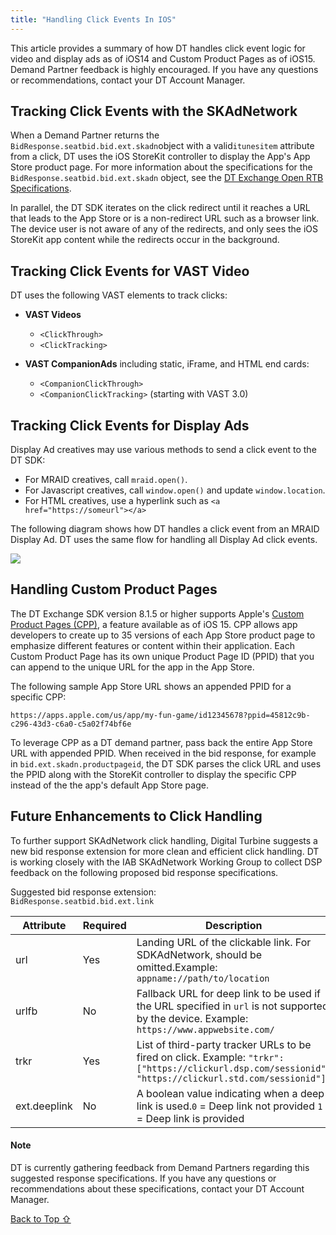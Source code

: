 ```yaml
---
title: "Handling Click Events In IOS"
---
```


This article provides a summary of how DT handles click event logic for video and display ads as of iOS14 and Custom Product Pages as of iOS15. Demand Partner feedback is highly encouraged. If you have any questions or recommendations, contact your DT Account Manager.

## Tracking Click Events with the SKAdNetwork

When a Demand Partner returns the `BidResponse.seatbid.bid.ext.skadn`object with a valid`itunesitem` attribute from a click, DT uses the iOS StoreKit controller to display the App's App Store product page. For more information about the specifications for the `BidResponse.seatbid.bid.ext.skadn` object, see the [DT Exchange Open RTB Specifications](https://developer.digitalturbine.com/hc/en-us/articles/360010835237-DT-Exchange-OpenRTB-2-5-Specs#h_01J1WXP4TBQM80VBG15C9M43AC).

In parallel, the DT SDK iterates on the click redirect until it reaches a URL that leads to the App Store or is a non-redirect URL such as a browser link. The device user is not aware of any of the redirects, and only sees the iOS StoreKit app content while the redirects occur in the background.

## Tracking Click Events for VAST Video

DT uses the following VAST elements to track clicks:

* **VAST Videos**

  * `<ClickThrough>`
  * `<ClickTracking>`

* **VAST CompanionAds** including static, iFrame, and HTML end cards:

  * `<CompanionClickThrough>`
  * `<CompanionClickTracking>` (starting with VAST 3.0)

## Tracking Click Events for Display Ads

Display Ad creatives may use various methods to send a click event to the DT SDK:

* For MRAID creatives, call `mraid.open()`.
* For Javascript creatives, call `window.open()` and update `window.location`.
* For HTML creatives, use a hyperlink such as `<a href="https://someurl"></a>`

The following diagram shows how DT handles a click event from an MRAID Display Ad. DT uses the same flow for handling all Display Ad click events.

<Frame caption="91ba256-Display_Ad_Flowchart.png">
  <img src="https://developer.digitalturbine.com/hc/article_attachments/6788426967453" />
</Frame>

## Handling Custom Product Pages

The DT Exchange SDK version 8.1.5 or higher supports Apple's [Custom Product Pages (CPP)](https://developer.apple.com/app-store/custom-product-pages/), a feature available as of iOS 15. CPP allows app developers to create up to 35 versions of each App Store product page to emphasize different features or content within their application. Each Custom Product Page has its own unique Product Page ID (PPID) that you can append to the unique URL for the app in the App Store.

The following sample App Store URL shows an appended PPID for a specific CPP:

`https://apps.apple.com/us/app/my-fun-game/id12345678?ppid=45812c9b-c296-43d3-c6a0-c5a02f74bf6e`

To leverage CPP as a DT demand partner, pass back the entire App Store URL with appended PPID. When received in the bid response, for example in `bid.ext.skadn.productpageid`, the DT SDK parses the click URL and uses the PPID along with the StoreKit controller to display the specific CPP instead of the the app's default App Store page.

## Future Enhancements to Click Handling

To further support SKAdNetwork click handling, Digital Turbine suggests a new bid response extension for more clean and efficient click handling. DT is working closely with the IAB SKAdNetwork Working Group to collect DSP feedback on the following proposed bid response specifications.

Suggested bid response extension:\
`BidResponse.seatbid.bid.ext.link`

| Attribute    | Required | Description                                                                                                                                            |
| ------------ | -------- | ------------------------------------------------------------------------------------------------------------------------------------------------------ |
| url          | Yes      | Landing URL of the clickable link. For SDKAdNetwork, should be omitted.Example: `appname://path/to/location`                                           |
| urlfb        | No       | Fallback URL for deep link to be used if the URL specified in `url` is not supported by the device. Example: `https://www.appwebsite.com/`             |
| trkr         | Yes      | List of third-party tracker URLs to be fired on click. Example: `"trkr": ["https://clickurl.dsp.com/sessionid", "https://clickurl.std.com/sessionid"]` |
| ext.deeplink | No       | A boolean value indicating when a deep link is used.`0` = Deep link not provided `1` = Deep link is provided                                           |

#### Note

DT is currently gathering feedback from Demand Partners regarding this suggested response specifications. If you have any questions or recommendations about these specifications, contact your DT Account Manager.

[Back to Top ⇧](#top)

